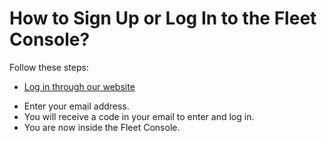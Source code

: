 # How to Sign Up or Log In to the Fleet Console?

Follow these steps:

- [Log in through our website](https://www.meterapp.co/es/signin)
* Enter your email address.
* You will receive a code in your email to enter and log in.
* You are now inside the Fleet Console.
